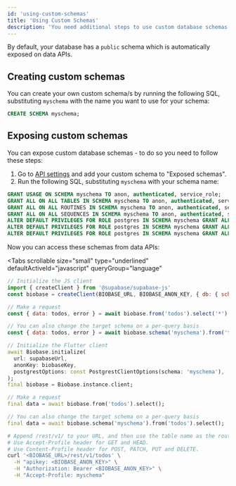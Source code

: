 ```yaml
---
id: 'using-custom-schemas'
title: 'Using Custom Schemas'
description: 'You need additional steps to use custom database schemas with data APIs.'
---
```


By default, your database has a `public` schema which is automatically exposed on data APIs.

## Creating custom schemas

You can create your own custom schema/s by running the following SQL, substituting `myschema` with the name you want to use for your schema:

```sql
CREATE SCHEMA myschema;
```

## Exposing custom schemas

You can expose custom database schemas - to do so you need to follow these steps:

1. Go to [API settings](https://biobase.studio/dashboard/project/_/settings/api) and add your custom schema to "Exposed schemas".
2. Run the following SQL, substituting `myschema` with your schema name:

```sql
GRANT USAGE ON SCHEMA myschema TO anon, authenticated, service_role;
GRANT ALL ON ALL TABLES IN SCHEMA myschema TO anon, authenticated, service_role;
GRANT ALL ON ALL ROUTINES IN SCHEMA myschema TO anon, authenticated, service_role;
GRANT ALL ON ALL SEQUENCES IN SCHEMA myschema TO anon, authenticated, service_role;
ALTER DEFAULT PRIVILEGES FOR ROLE postgres IN SCHEMA myschema GRANT ALL ON TABLES TO anon, authenticated, service_role;
ALTER DEFAULT PRIVILEGES FOR ROLE postgres IN SCHEMA myschema GRANT ALL ON ROUTINES TO anon, authenticated, service_role;
ALTER DEFAULT PRIVILEGES FOR ROLE postgres IN SCHEMA myschema GRANT ALL ON SEQUENCES TO anon, authenticated, service_role;
```

Now you can access these schemas from data APIs:

<Tabs
  scrollable
  size="small"
  type="underlined"
  defaultActiveId="javascript"
  queryGroup="language"
>
<TabPanel id="javascript" label="JavaScript">

```js
// Initialize the JS client
import { createClient } from '@supabase/supabase-js'
const biobase = createClient(BIOBASE_URL, BIOBASE_ANON_KEY, { db: { schema: 'myschema' } })

// Make a request
const { data: todos, error } = await biobase.from('todos').select('*')

// You can also change the target schema on a per-query basis
const { data: todos, error } = await biobase.schema('myschema').from('todos').select('*')
```

</TabPanel>
<TabPanel id="dart" label="Dart">

```dart
// Initialize the Flutter client
await Biobase.initialize(
  url: supabaseUrl,
  anonKey: biobaseKey,
  postgrestOptions: const PostgrestClientOptions(schema: 'myschema'),
);
final biobase = Biobase.instance.client;

// Make a request
final data = await biobase.from('todos').select();

// You can also change the target schema on a per-query basis
final data = await biobase.schema('myschema').from('todos').select();
```

</TabPanel>
<TabPanel id="curl" label="cURL">

```bash
# Append /rest/v1/ to your URL, and then use the table name as the route.
# Use Accept-Profile header for GET and HEAD.
# Use Content-Profile header for POST, PATCH, PUT and DELETE.
curl '<BIOBASE_URL>/rest/v1/todos' \
  -H "apikey: <BIOBASE_ANON_KEY>" \
  -H "Authorization: Bearer <BIOBASE_ANON_KEY>" \
  -H "Accept-Profile: myschema"
```

</TabPanel>
</Tabs>
